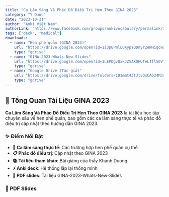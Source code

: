 ```yaml
---
title: "Ca Lâm Sàng Và Phác Đồ Điều Trị Hen Theo GINA 2023"
category: "Y Dược"
date: "2023-10-31"
author: "Anki Việt Nam"
authorLink: "https://www.facebook.com/groups/ankivocabulary/permalink/1509465993146386/"
tags: ["deck", "medical"]
downloads:
  - name: "Hen phế quản (GINA 2023)"
    url: "https://drive.google.com/open?id=1i3pGPmlL0XypYQDnyr2eWHiqcwsAPncM&usp=drive_fs"
    type: "gdrive"
  - name: "GINA-2023-Whats-New-Slides"
    url: "https://drive.google.com/open?id=1LEPDgvQxkJZSAXQHUfeLTflS0VfxFfG8&usp=drive_fs"
    type: "gdrive"
  - name: "Google Drive (Tác giả)"
    url: "https://drive.google.com/drive/folders/1DImmt4JtJtvDxCAG24MJr7PYzD05clFH"
    type: "gdrive"
---
```


## 🎯 Tổng Quan Tài Liệu GINA 2023

**Ca Lâm Sàng Và Phác Đồ Điều Trị Hen Theo GINA 2023** là tài liệu học tập chuyên sâu về hen phế quản, bao gồm các ca lâm sàng thực tế và phác đồ điều trị cập nhật theo hướng dẫn GINA 2023.

### ✨ Điểm Nổi Bật

- **🏥 Ca lâm sàng thực tế**: Các trường hợp hen phế quản cụ thể
- **📋 Phác đồ điều trị**: Cập nhật theo GINA 2023
- **📚 Tài liệu tham khảo**: Bài giảng của thầy Khanh Duong
- **⚡ Anki deck**: Hệ thống lặp lại thông minh
- **📄 PDF slides**: Tài liệu GINA-2023-Whats-New-Slides

### **📄 PDF Slides**


<PDFEmbed
  driveId="1LEPDgvQxkJZSAXQHUfeLTflS0VfxFfG8"
  title="GINA-2023-Whats-New-Slides"
  description="Tài liệu PDF về các cập nhật mới trong GINA 2023"
/>